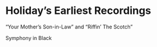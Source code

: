 # Holiday's Earliest Recordings

“Your Mother’s Son-in-Law” and “Riffin’ The Scotch”

Symphony in Black
